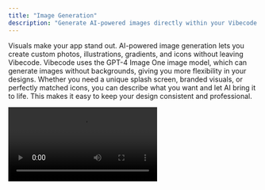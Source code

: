 ```yaml
---
title: "Image Generation"
description: "Generate AI-powered images directly within your Vibecode apps"
---
```


Visuals make your app stand out. AI-powered image generation lets you create custom photos, illustrations, gradients, and icons without leaving Vibecode. Vibecode uses the GPT-4 Image One image model, which can generate images without backgrounds, giving you more flexibility in your designs. Whether you need a unique splash screen, branded visuals, or perfectly matched icons, you can describe what you want and let AI bring it to life. This makes it easy to keep your design consistent and professional.

<video controls className="w-full aspect-video rounded-xl" src="https://file.notion.so/f/f/5c9e37bc-a6cc-81b5-aca9-0003ca010766/851fa886-5b94-4f34-b5e0-bb5223f2e918/GeneratingIcon.mp4?table=block&id=293e37bc-a6cc-8067-be43-dfde889b1415&spaceId=5c9e37bc-a6cc-81b5-aca9-0003ca010766&expirationTimestamp=1761177600000&signature=hcYen6VxFx8j0LRQQjfNDj-_-acoA-gvvJid-ExdVsE&downloadName=GeneratingIcon.MP4.mp4" />

## Generate Images and Icons

1. Navigate to the **Images & Icons** tab at the bottom of your project interface
2. Select which type of image you want to generate
3. Select which images and icons you want to add to include in your prompt to add to your app

### Example Prompt:

```
Please create a simple splash screen that puts the {{logo}}
above my {{image}}. Add text at the bottom of that screen
that says "Anthropic"
```

> **Note:** These are brand assets that were uploaded but you can generate your own image and ask AI to place those images in the app instead.

### Replacing Generated Images:

```
// Please replace the image beneath "Claude" with this {{image}}
that I just generated.
```

## Icons

You can also add icons.

When in the image tab, select **Icons**. This will make sure you are using the best image model in the world for generating icons.

After selecting "Icon" just describe the type of icon you want to include in your app.